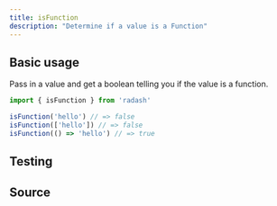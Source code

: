 ```yaml
---
title: isFunction
description: "Determine if a value is a Function"
---
```



## Basic usage

Pass in a value and get a boolean telling you if the value is a function.

```ts
import { isFunction } from 'radash'

isFunction('hello') // => false
isFunction(['hello']) // => false
isFunction(() => 'hello') // => true
```

## Testing

<TestingLinkAndPreview module="typed" func="isFunction" />

## Source

<SourceLinkAndPreview module="typed" func="isFunction" />